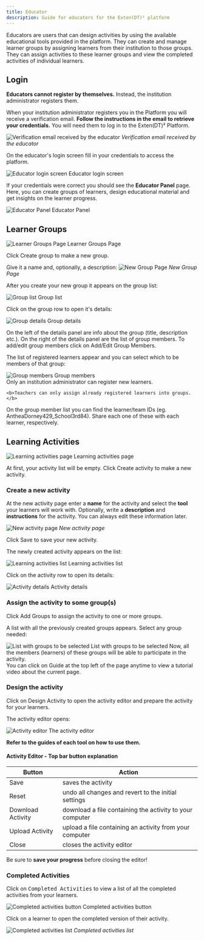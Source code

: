 ```yaml
---
title: Educator
description: Guide for educators for the Exten(DT)² platform
---
```



Educators are users that can design activities by using the available educational tools
provided in the platform. They can create and manage learner groups by assigning learners
from their institution to those groups. They can assign activities to these learner groups
and view the completed activities of individual learners.

## Login

<strong>Educators cannot register by themselves.</strong> Instead, the
institution administrator registers them.

<Aside type="caution">
	When your institution administrator registers you in the Platform you will
	receive a verification email.
	<b>Follow the instructions in the email to retrieve your credentials.</b>
	You will need them to log in to the Exten(DT)² Platform.
</Aside>

![Verification email received by the educator](@images/extendt2/ext_edu_email.png)
_Verification email received by the educator_

On the educator's login screen fill in your credentials to access the platform.

<BrowserWindow url="extendt2.com">
	<Image
		src={ext_edu_login}
		alt="Educator login screen"
		width={ext_edu_login.width}
		height="auto"
	/>
	<span slot="caption">Educator login screen</span>
</BrowserWindow>

If your credentials were correct you should see the **Educator Panel** page.
Here, you can create groups of learners, design educational material and
get insights on the learner progress.

<BrowserWindow url="extendt2.com">
	<Image
		src={ext_edu_panel}
		alt="Educator Panel"
		width={ext_edu_panel.width}
		height="auto"
	/>
	<span slot="caption">Educator Panel</span>
</BrowserWindow>

## Learner Groups

<BrowserWindow url="extendt2.com">
	<Image
		src={ext_edu_groups}
		alt="Learner Groups Page"
		width={ext_edu_groups.width}
		height="auto"
	/>
	<span slot="caption">Learner Groups Page</span>
</BrowserWindow>

Click <span class="kbd bg-[#362f78] text-white">Create group</span> to make a new group.

Give it a name and, optionally, a description:
![New Group Page](@images/extendt2/ext_edu_newgroup.png)
_New Group Page_

After you create your new group it appears on the group list:

<BrowserWindow url="extendt2.com">
	<Image
		src={ext_edu_grouplist}
		alt="Group list"
		width={ext_edu_grouplist.width}
		height="auto"
	/>
	<span slot="caption">Group list</span>
</BrowserWindow>

Click on the group row to open it's details:

<BrowserWindow url="extendt2.com">
	<Image
		src={ext_edu_groupdetails}
		alt="Group details"
		width={ext_edu_groupdetails.width}
		height="auto"
	/>
	<span slot="caption">Group details</span>
</BrowserWindow>

On the left of the details panel are info about the group (title, description etc.).
On the right of the details panel are the list of group members. To add/edit group members
click on <span class="kbd bg-[#ffd75e] text-black">Add/Edit Group Members</span>.

The list of registered learners appear and you can select which to be members of that group:

<BrowserWindow url="extendt2.com">
	<Image
		src={ext_edu_members}
		alt="Group members"
		width={ext_edu_members.width}
		height="auto"
	/>
	<span slot="caption">Group members</span>
</BrowserWindow>

<Aside>
    Only an institution administrator can register new learners.

    <b>Teachers can only assign already registered learners into groups.</b>

</Aside>

On the group member list you can find the learner/team IDs
(eg. <span class="kbd kbd-xs text-[#e83e8c]">AntheaDorney429_School3rd84</span>).
Share each one of these with each learner, respectively.

## Learning Activities

<BrowserWindow url="extendt2.com">
	<Image
		src={ext_edu_activities}
		alt="Learning activities page"
		width={ext_edu_activities.width}
		height="auto"
	/>
	<span slot="caption">Learning activities page</span>
</BrowserWindow>

At first, your activity list will be empty.
Click <span class="kbd bg-[#362f78] text-white">Create activity</span> to make a new activity.

### Create a new activity

At the new activity page enter a <b>name</b> for the activity and select the <b>tool</b> your learners will
work with. Optionally, write a <b>description</b> and <b>instructions</b> for the activity.
You can always edit these information later.

![New activity page](@images/extendt2/ext_edu_newactivity.png)
_New activity page_

Click <span class="kbd bg-[#362f78] text-white">Save</span> to save your new activity.

The newly created activity appears on the list:

<BrowserWindow url="extendt2.com">
	<Image
		src={ext_edu_activitylist}
		alt="Learning activities list"
		width={ext_edu_activitylist.width}
		height="auto"
	/>
	<span slot="caption">Learning activities list</span>
</BrowserWindow>

Click on the activity row to open its details:

<BrowserWindow url="extendt2.com">
	<Image
		src={ext_edu_activitydetails}
		alt="Activity details"
		width={ext_edu_activitydetails.width}
		height="auto"
	/>
	<span slot="caption">Activity details</span>
</BrowserWindow>

### Assign the activity to some group(s)

Click <span class="kbd bg-[#ffd75e] text-black" >Add Groups</span> to assign the activity to one or more groups.

A list with all the previously created groups appears. Select any group needed:

<BrowserWindow url="extendt2.com">
	<Image
		src={ext_edu_groupselect}
		alt="List with groups to be selected"
		width={ext_edu_groupselect.width}
		height="auto"
	/>
	<span slot="caption">List with groups to be selected</span>
</BrowserWindow>
Now, all the members (learners) of these groups will be able to participate in
the activity.

<Aside>
	You can click on <span class="kbd bg-[#6c757d] text-white">Guide</span> at
	the top left of the page anytime to view a tutorial video about the current
	page.
</Aside>

### Design the activity

Click on <span class="kbd bg-[#362f78] text-white">Design Activity</span>
to open the activity editor and prepare the activity for your learners.

The activity editor opens:

<BrowserWindow url="extendt2.com">
	<Image
		src={ext_edu_activityeditor}
		alt="Activity editor"
		width={ext_edu_activityeditor.width}
		height="auto"
	/>
	<span slot="caption">The activity editor</span>
</BrowserWindow>

**Refer to the guides of each tool on how to use them.**

#### Activity Editor - Top bar button explanation

| Button                                                           | Action                                                   |
| ---------------------------------------------------------------- | -------------------------------------------------------- |
| <span class="kbd bg-[#362f78] text-white">Save</span>            | saves the activity                                       |
| <span class="kbd bg-[#6c757d] text-white">Reset</span>           | undo all changes and revert to the initial settings      |
| <span class="kbd bg-warning text-black">Download Activity</span> | download a file containing the activity to your computer |
| <span class="kbd bg-[#28a745] text-white">Upload Activity</span> | upload a file containing an activity from your computer  |
| <span class="kbd bg-[#362f78] text-white">Close</span>           | closes the activity editor                               |

<Aside type="caution">
	Be sure to <b>save your progress</b> before closing the editor!
</Aside>

### Completed Activities

Click on <kbd class="kbd bg-[#362f78] text-yellow-200">Completed Activities</kbd> to view a list of all the completed activities from your learners.

<BrowserWindow url="extendt2.com">
    <Image
        src={ext_edu_completed}
        alt="Completed activities button"
        width={ext_edu_completed.width}
        height="auto"
    />
    <span slot="caption">Completed activities button</span>
</BrowserWindow>

Click on a learner to open the completed version of their activity.

![Completed activities list](@images/extendt2/ext_edu_completedlist.png)
_Completed activities list_
